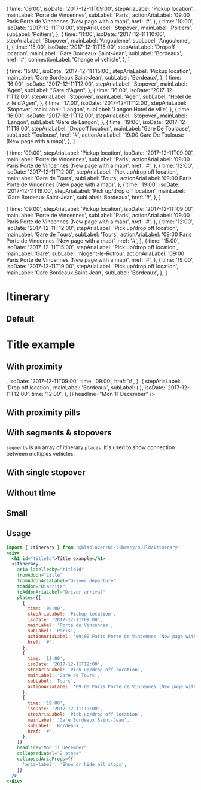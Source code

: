 

<Meta title="Widgets|Itinerary" />

  {
    time: '09:00',
    isoDate: '2017-12-11T09:00',
    stepAriaLabel: 'Pickup location',
    mainLabel: 'Porte de Vincennes',
    subLabel: 'Paris',
    actionAriaLabel: '09:00 Paris Porte de Vincennes (New page with a map)',
    href: '#',
  },
  {
    time: '10:00',
    isoDate: '2017-12-11T10:00',
    stepAriaLabel: 'Stopover',
    mainLabel: 'Poitiers',
    subLabel: 'Poitiers',
  },
  {
    time: '11:00',
    isoDate: '2017-12-11T10:00',
    stepAriaLabel: 'Stopover',
    mainLabel: 'Angouleme',
    subLabel: 'Angouleme',
  },
  {
    time: '15:00',
    isoDate: '2017-12-11T15:00',
    stepAriaLabel: 'Dropoff location',
    mainLabel: 'Gare Bordeaux Saint-Jean',
    subLabel: 'Bordeaux',
    href: '#',
    connectionLabel: 'Change of vehicle',
  },
]

  {
    time: '15:00',
    isoDate: '2017-12-11T15:00',
    stepAriaLabel: 'Pickup location',
    mainLabel: 'Gare Bordeaux Saint-Jean',
    subLabel: 'Bordeaux',
  },
  {
    time: '16:00',
    isoDate: '2017-12-11T12:00',
    stepAriaLabel: 'Stopover',
    mainLabel: 'Agen',
    subLabel: "Gare d'Agen",
  },
  {
    time: '16:00',
    isoDate: '2017-12-11T12:00',
    stepAriaLabel: 'Stopover',
    mainLabel: 'Agen',
    subLabel: "Hotel de ville d'Agen",
  },
  {
    time: '17:00',
    isoDate: '2017-12-11T12:00',
    stepAriaLabel: 'Stopover',
    mainLabel: 'Langon',
    subLabel: 'Langon Hotel de ville',
  },
  {
    time: '16:00',
    isoDate: '2017-12-11T12:00',
    stepAriaLabel: 'Stopover',
    mainLabel: 'Langon',
    subLabel: 'Gare de Langon',
  },
  {
    time: '19:00',
    isoDate: '2017-12-11T19:00',
    stepAriaLabel: 'Dropoff location',
    mainLabel: 'Gare De Toulouse',
    subLabel: 'Toulouse',
    href: '#',
    actionAriaLabel: '19:00 Gare De Toulouse (New page with a map)',
  },
]

  {
    time: '09:00',
    stepAriaLabel: 'Pickup location',
    isoDate: '2017-12-11T09:00',
    mainLabel: 'Porte de Vincennes',
    subLabel: 'Paris',
    actionAriaLabel: '09:00 Paris Porte de Vincennes (New page with a map)',
    href: '#',
  },
  {
    time: '12:00',
    isoDate: '2017-12-11T12:00',
    stepAriaLabel: 'Pick up/drop off location',
    mainLabel: 'Gare de Tours',
    subLabel: 'Tours',
    actionAriaLabel: '09:00 Paris Porte de Vincennes (New page with a map)',
  },
  {
    time: '19:00',
    isoDate: '2017-12-11T19:00',
    stepAriaLabel: 'Pick up/drop off location',
    mainLabel: 'Gare Bordeaux Saint-Jean',
    subLabel: 'Bordeaux',
    href: '#',
  },
]

  {
    time: '09:00',
    stepAriaLabel: 'Pickup location',
    isoDate: '2017-12-11T09:00',
    mainLabel: 'Porte de Vincennes',
    subLabel: 'Paris',
    actionAriaLabel: '09:00 Paris Porte de Vincennes (New page with a map)',
    href: '#',
  },
  {
    time: '12:00',
    isoDate: '2017-12-11T12:00',
    stepAriaLabel: 'Pick up/drop off location',
    mainLabel: 'Gare de Tours',
    subLabel: 'Tours',
    actionAriaLabel: '09:00 Paris Porte de Vincennes (New page with a map)',
    href: '#',
  },
  {
    time: '15:00',
    isoDate: '2017-12-11T15:00',
    stepAriaLabel: 'Pick up/drop off location',
    mainLabel: 'Gare',
    subLabel: 'Nogent-le-Rotrou',
    actionAriaLabel: '09:00 Paris Porte de Vincennes (New page with a map)',
    href: '#',
  },
  {
    time: '19:00',
    isoDate: '2017-12-11T19:00',
    stepAriaLabel: 'Pick up/drop off location',
    mainLabel: 'Gare Bordeaux Saint-Jean',
    subLabel: 'Bordeaux',
  },
]

# **Itinerary**

## Default

<Preview>
  <Story name="Default">
    <BaseSection>
      <h1 id="titleId">Title example</h1>
      <Itinerary
        aria-labelledby="titleId"
        fromAddon="Lille"
        fromAddonAriaLabel="Driver departure"
        toAddon="Biarritz"
        toAddonAriaLabel="Driver arrival"
        places={placesWithOneStopover}
        highlightRoad
      />
    </BaseSection>
  </Story>
</Preview>

## With proximity

<Preview>
  <Story name="With proximity">
    <BaseSection>
      <Itinerary
        fromAddon="Lille"
        fromAddonAriaLabel="Driver departure"
        toAddon="Biarritz"
        toAddonAriaLabel="Driver arrival"
        places={[
          {
            stepAriaLabel: 'Pick up location',
            mainLabel: 'Paris',
            subLabel: <Proximity value={Distances.FAR} title="Distance from the pick up point" />,
            isoDate: '2017-12-11T09:00',
            time: '09:00',
            href: '#',
          },
          {
            stepAriaLabel: 'Drop off location',
            mainLabel: 'Bordeaux',
            subLabel: (
              <Proximity value={Distances.CLOSE} title="Distance from the drop off point" />
            ),
            isoDate: '2017-12-11T12:00',
            time: '12:00',
          },
        ]}
        headline="Mon 11 December"
      />
    </BaseSection>
  </Story>
</Preview>

## With proximity pills

<Preview>
  <Story name="With stopovers">
    <BaseSection>
      <Itinerary
        aria-label="Ride plan"
        fromAddon="Lille"
        fromAddonAriaLabel="Driver departure"
        toAddon="Biarritz"
        toAddonAriaLabel="Driver arrival"
        places={placesWithStopovers}
        headline="Mon 11 December"
      />
    </BaseSection>
  </Story>
</Preview>

## With segments & stopovers

`segments` is an array of itinerary `places`. It's used to show connection between multiples vehicles.

<Preview>
  <Story name="With segments & stopovers">
    <BaseSection>
      <Itinerary
        aria-label="Ride plan"
        fromAddon="Lille"
        fromAddonAriaLabel="Driver departure"
        toAddon="Biarritz"
        toAddonAriaLabel="Driver arrival"
        places={[]}
        segmentCollapsedLabels={['2 stops', '4 stops']}
        segments={[places, places2]}
        headline="Mon 11 December"
        isCollapsible
      />
    </BaseSection>
  </Story>
</Preview>

## With single stopover

<Preview>
  <Story name="With single stopover">
    <BaseSection>
      <Itinerary
        fromAddon="Lille"
        toAddon="Biarritz"
        places={[
          {
            time: '09:00',
            isoDate: '2017-12-11T09:00',
            subLabel: 'Porte de Vincennes',
            mainLabel: 'Paris',
          },
        ]}
        headline="Mon 11 December"
      />
    </BaseSection>
  </Story>
</Preview>

## Without time

<Preview>
  <Story name="Without time">
    <BaseSection>
      <Itinerary
        fromAddon="Lille"
        toAddon="Biarritz"
        places={[
          {
            isoDate: '2017-12-11T09:00',
            subLabel: 'Porte de Vincennes',
            mainLabel: 'Paris',
          },
          {
            isoDate: '2017-12-11T15:00',
            subLabel: 'Gare Bordeaux Saint-Jean',
            mainLabel: 'Bordeaux',
          },
        ]}
        headline="Mon 11 December"
      />
    </BaseSection>
  </Story>
</Preview>

## Small

<Preview>
  <Story name="Small">
    <BaseSection>
      <Itinerary
        places={[
          {
            time: '09:00',
            isoDate: '2017-12-11T09:00',
            stepAriaLabel: 'Pickup location',
            mainLabel: 'Porte de Vincennes',
            subLabel: 'Paris',
            actionAriaLabel: '09:00 Paris Porte de Vincennes (New page with a map)',
          },
          {
            time: '15:00',
            isoDate: '2017-12-11T15:00',
            stepAriaLabel: 'Dropoff location',
            mainLabel: 'Gare Bordeaux Saint-Jean',
            subLabel: 'Bordeaux',
            connectionLabel: 'Change of vehicle',
          },
        ]}
        small
      />
    </BaseSection>
  </Story>
</Preview>

## Usage

```jsx
import { Itinerary } from '@blablacar/ui-library/build/Itinerary'
<div>
  <h1 id="titleId">Title example</h1>
  <Itinerary
    aria-labelledby="titleId"
    fromAddon="Lille"
    fromAddonAriaLabel="Driver departure"
    toAddon="Biarritz"
    toAddonAriaLabel="Driver arrival"
    places={[
      {
        time: '09:00',
        stepAriaLabel: 'Pickup location',
        isoDate: '2017-12-11T09:00',
        mainLabel: 'Porte de Vincennes',
        subLabel: 'Paris',
        actionAriaLabel: '09:00 Paris Porte de Vincennes (New page with a map)',
        href: '#',
      },
      {
        time: '12:00',
        isoDate: '2017-12-11T12:00',
        stepAriaLabel: 'Pick up/drop off location',
        mainLabel: 'Gare de Tours',
        subLabel: 'Tours',
        actionAriaLabel: '09:00 Paris Porte de Vincennes (New page with a map)',
      },
      {
        time: '19:00',
        isoDate: '2017-12-11T19:00',
        stepAriaLabel: 'Pick up/drop off location',
        mainLabel: 'Gare Bordeaux Saint-Jean',
        subLabel: 'Bordeaux',
        href: '#',
      },
    ]}
    headline="Mon 11 December"
    collapsedLabel="2 stops"
    collapsedAriaProps={{
      'aria-label': 'Show or hide all stops',
    }}
  />
</div>
```

<Props of={Itinerary} />
